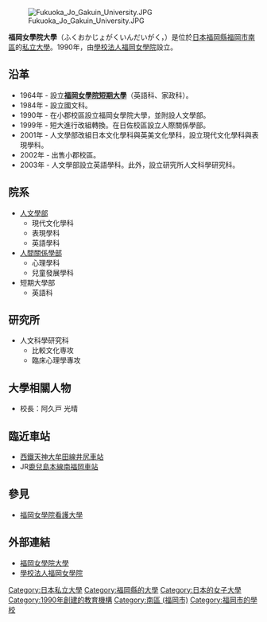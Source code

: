 {{Unreferenced|time=2015-09-22T03:24:56+00:00}}
{{Distinguish|福岡女子大學}}

[[File:Fukuoka_Jo_Gakuin_University.JPG|thumb]]

'''福岡女學院大學'''（ふくおかじょがくいんだいがく，{{lang-en|Fukuoka Jo Gakuin University}}）是位於[[日本|日本]][[福岡縣|福岡縣]][[福岡市|福岡市]][[南區_(福岡市)|南區]]的[[私立大學|私立大學]]。1990年，由[[學校法人福岡女學院|學校法人福岡女學院]]設立。

== 沿革 ==
*1964年 - 設立'''[[福岡女學院大學短期大學部|福岡女學院短期大學]]'''（英語科、家政科）。
*1984年 - 設立國文科。
*1990年 - 在小郡校區設立福岡女學院大學，並附設人文學部。
*1999年 - 短大進行改組轉換。在日佐校區設立人際關係學部。
*2001年 - 人文學部改組日本文化學科與英美文化學科，設立現代文化學科與表現學科。
*2002年 - 出售小郡校區。
*2003年 - 人文學部設立英語學科。此外，設立研究所人文科學研究科。

== 院系 ==
*[[人文學部|人文學部]]
**現代文化學科
**表現學科
**英語學科
*[[人間關係學部|人間關係學部]]
**心理學科
**兒童發展學科
*短期大學部
**英語科

== 研究所 ==
*人文科學研究科
**比較文化専攻
**臨床心理學專攻

== 大學相關人物 ==
*校長：阿久戸 光晴

== 臨近車站 ==
*[[西鐵天神大牟田線|西鐵天神大牟田線]][[井尻車站|井尻車站]]
*JR[[鹿兒島本線|鹿兒島本線]][[南福岡車站|南福岡車站]]

== 參見 ==
* [[福岡女學院看護大學|福岡女學院看護大學]]

== 外部連結 ==
*[http://www.fukujo.ac.jp/university/ 福岡女學院大學]
*[http://www.fukujo.ac.jp 學校法人福岡女學院]

{{coord|33|31|59.9|N|130|26|28.7|E|type:edu_region:JP|display=title}}
{{日本私立大學連盟}}
{{Authority control}}
<!--[[Category:日本のプロテスタント系大学|Category:日本のプロテスタント系大学]]-->
[[Category:日本私立大學|Category:日本私立大學]]
[[Category:福岡縣的大學|Category:福岡縣的大學]]
[[Category:日本的女子大學|Category:日本的女子大學]]
[[Category:1990年創建的教育機構|Category:1990年創建的教育機構]]
[[Category:南區_(福岡市)|Category:南區 (福岡市)]]
[[Category:福岡市的學校|Category:福岡市的學校]]